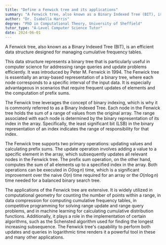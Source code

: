 ```yaml
---
title: "Define a Fenwick tree and its applications"
summary: "A Fenwick tree, also known as a Binary Indexed Tree (BIT), is a data structure providing efficient methods for cumulative frequency tables."
author: "Dr. Isabella Harris"
degree: "PhD in Computational Theory, University of Sheffield"
tutor_type: "A-Level Computer Science Tutor"
date: 2024-06-01
---
```


A Fenwick tree, also known as a Binary Indexed Tree (BIT), is an efficient data structure designed for managing cumulative frequency tables.

This data structure represents a binary tree that is particularly useful in computer science for addressing range queries and update problems efficiently. It was introduced by Peter M. Fenwick in 1994. The Fenwick tree is essentially an array-based representation of a binary tree, where each node corresponds to a specific interval of the input data. It is especially advantageous in scenarios that require frequent updates of elements and the computation of prefix sums.

The Fenwick tree leverages the concept of binary indexing, which is why it is commonly referred to as a Binary Indexed Tree. Each node in the Fenwick tree holds the sum of a range of values from the original array. The range associated with each node is determined by the binary representation of its index in the array. Specifically, the least significant bit (LSB) in the binary representation of an index indicates the range of responsibility for that index.

The Fenwick tree supports two primary operations: updating values and calculating prefix sums. The update operation involves adding a value to a specific element in the array, which subsequently updates all relevant nodes in the Fenwick tree. The prefix sum operation, on the other hand, computes the sum of all elements up to a specified index in the array. Both operations can be executed in $O(\log n)$ time, which is a significant improvement over the naive $O(n)$ time required for an array or the $O(n \log n)$ time needed for a balanced binary search tree.

The applications of the Fenwick tree are extensive. It is widely utilized in computational geometry for counting the number of points within a range, in data compression for computing cumulative frequency tables, in competitive programming for solving range update and range query problems, and in machine learning for calculating cumulative distribution functions. Additionally, it plays a role in the implementation of certain algorithms, such as the Schensted algorithm used for finding the longest increasing subsequence. The Fenwick tree's capability to perform both updates and queries in logarithmic time renders it a powerful tool in these and many other applications.
    